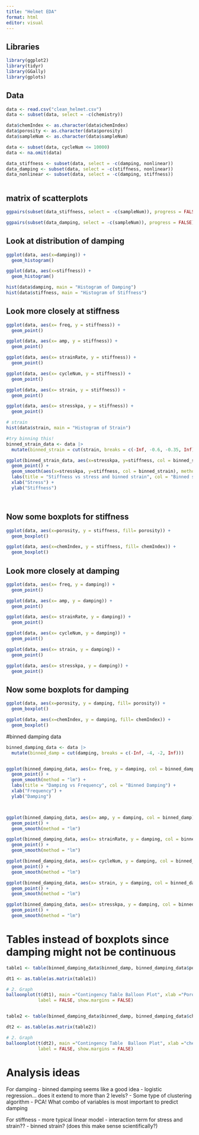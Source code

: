 ```yaml
---
title: "Helmet EDA"
format: html
editor: visual
---
```


## Libraries
```r
library(ggplot2)
library(tidyr)
library(GGally)
library(gplots)

```

## Data
```r
data <- read.csv("clean_helmet.csv")
data <- subset(data, select = -c(chemistry))

data$chemIndex <- as.character(data$chemIndex)
data$porosity <- as.character(data$porosity)
data$sampleNum <- as.character(data$sampleNum)

data <- subset(data, cycleNum <= 10000)
data <- na.omit(data)

data_stiffness <- subset(data, select = -c(damping, nonlinear))
data_damping <- subset(data, select = -c(stiffness, nonlinear))
data_nonlinear <- subset(data, select = -c(damping, stiffness))



```

## matrix of scatterplots
```r
ggpairs(subset(data_stiffness, select = -c(sampleNum)), progress = FALSE)

ggpairs(subset(data_damping, select = -c(sampleNum)), progress = FALSE)


```

## Look at distribution of damping
```r
ggplot(data, aes(x=damping)) +
  geom_histogram()

ggplot(data, aes(x=stiffness)) +
  geom_histogram()

hist(data$damping, main = "Histogram of Damping")
hist(data$stiffness, main = "Histogram of Stiffness")

```

## Look more closely at stiffness
```r
ggplot(data, aes(x= freq, y = stiffness)) +
  geom_point()

ggplot(data, aes(x= amp, y = stiffness)) +
  geom_point()

ggplot(data, aes(x= strainRate, y = stiffness)) +
  geom_point()

ggplot(data, aes(x= cycleNum, y = stiffness)) +
  geom_point()

ggplot(data, aes(x= strain, y = stiffness)) +
  geom_point()

ggplot(data, aes(x= stresskpa, y = stiffness)) +
  geom_point()

# strain 
hist(data$strain, main = "Histogram of Strain")

#try binning this!
binned_strain_data <- data |> 
  mutate(binned_strain = cut(strain, breaks = c(-Inf, -0.6, -0.35, Inf)))

ggplot(binned_strain_data, aes(x=stresskpa, y=stiffness, col = binned_strain)) +
  geom_point() +
  geom_smooth(aes(x=stresskpa, y=stiffness, col = binned_strain), method = "lm") +
  labs(title = "Stiffness vs stress and binned strain", col = "Binned strain") +
  xlab("Stress") +
  ylab("Stiffness")




```


## Now some boxplots for stiffness
```r

ggplot(data, aes(x=porosity, y = stiffness, fill= porosity)) +
  geom_boxplot()

ggplot(data, aes(x=chemIndex, y = stiffness, fill= chemIndex)) +
  geom_boxplot()
```


## Look more closely at damping
```r
ggplot(data, aes(x= freq, y = damping)) +
  geom_point()

ggplot(data, aes(x= amp, y = damping)) +
  geom_point()

ggplot(data, aes(x= strainRate, y = damping)) +
  geom_point()

ggplot(data, aes(x= cycleNum, y = damping)) +
  geom_point()

ggplot(data, aes(x= strain, y = damping)) +
  geom_point()

ggplot(data, aes(x= stresskpa, y = damping)) +
  geom_point()
```

## Now some boxplots for damping
```r

ggplot(data, aes(x=porosity, y = damping, fill= porosity)) +
  geom_boxplot()

ggplot(data, aes(x=chemIndex, y = damping, fill= chemIndex)) +
  geom_boxplot()
```


#binned damping data
```r

binned_damping_data <- data |> 
  mutate(binned_damp = cut(damping, breaks = c(-Inf, -4, -2, Inf)))


ggplot(binned_damping_data, aes(x= freq, y = damping, col = binned_damp)) +
  geom_point() +
  geom_smooth(method = "lm") +
  labs(title = "Damping vs Frequency", col = "Binned Damping") +
  xlab("Frequency") +
  ylab("Damping")



ggplot(binned_damping_data, aes(x= amp, y = damping, col = binned_damp)) +
  geom_point() +
  geom_smooth(method = "lm")

ggplot(binned_damping_data, aes(x= strainRate, y = damping, col = binned_damp)) +
  geom_point() +
  geom_smooth(method = "lm")

ggplot(binned_damping_data, aes(x= cycleNum, y = damping, col = binned_damp)) +
  geom_point() +
  geom_smooth(method = "lm")

ggplot(binned_damping_data, aes(x= strain, y = damping, col = binned_damp)) +
  geom_point() +
  geom_smooth(method = "lm")

ggplot(binned_damping_data, aes(x= stresskpa, y = damping, col = binned_damp)) +
  geom_point() +
  geom_smooth(method = "lm")

```

# Tables instead of boxplots since damping might not be continuous
```r

table1 <- table(binned_damping_data$binned_damp, binned_damping_data$porosity)

dt1 <- as.table(as.matrix(table1))

# 2. Graph
balloonplot(t(dt1), main ="Contingency Table Balloon Plot", xlab ="Porosity", ylab="Damping (binned)",
            label = FALSE, show.margins = FALSE)


table2 <- table(binned_damping_data$binned_damp, binned_damping_data$chemIndex)

dt2 <- as.table(as.matrix(table2))

# 2. Graph
balloonplot(t(dt2), main ="Contingency Table  Balloon Plot", xlab ="chemIndex", ylab="Damping (binned)",
            label = FALSE, show.margins = FALSE)

```


# Analysis ideas
For damping
- binned damping seems like a good idea
- logistic regression... does it extend to more than 2 levels?
- Some type of clustering algorithm
- PCA! What combo of variables is most important to predict damping

For stiffness
- more typical linear model
- interaction term for stress and strain??
- binned strain? (does this make sense scientifically?)
